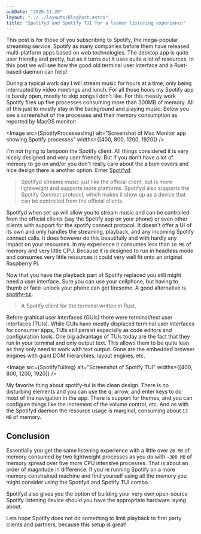 ```yaml
---
pubDate: "2020-11-20"
layout: "../../layouts/BlogPost.astro"
title: "Spotifyd and Spotify TUI for a leaner listening experience"
---
```



This post is for those of you subscribing to Spotify, the mega-popular streaming service.
Spotify as many companies before them have released multi-platform apps based on web technologies.
The desktop app is quite user friendly and pretty, but as it turns out it uses quite a lot of resources.
In this post we will see how the good old terminal user interface and a Rust-based daemon can help!

During a typical work day I will stream music for hours at a time, only being interrupted by video meetings and lunch.
For all those hours my Spotify app is barely open, mostly to skip songs I don't like.
For this measly work Spotify fires up five processes consuming more than 300MB of memory.
All of this just to mostly stay in the background and playing music. Below you see a screenshot of the processes and their memory consumption as reported by MacOS monitor:

<Image
  src={SpotifyProcessesImg}
  alt="Screenshot of Mac Monitor app showing Spotify processes"
  widths={[400, 800, 1200, 1920]}
/>

I'm not trying to lampoon the Spotify client.
All things considered it is very nicely designed and very user friendly.
But if you don't have a lot of memory to go on and/or you don't really care about the album covers and nice design there is another option.
Enter [Spotifyd](https://github.com/Spotifyd/spotifyd):

> Spotifyd streams music just like the official client, but is more lightweight and supports more platforms. Spotifyd also supports the Spotify Connect protocol, which makes it show up as a device that can be controlled from the official clients.

Spotifyd when set up will allow you to stream music and can be controlled from the official clients (say the Spotify app on your phone) or even other clients with support for the spotify connect protocol.
It doesn't offer a UI of its own and only handles the streaming, playback, and any incoming Spotify connect calls.
It does however do this beautifully and with hardly any impact on your resources.
In my experience it consumes less than `10 MB` of memory and very little CPU.
Because it is designed to run in headless mode and consumes very little resources it could very well fit onto an original Raspberry Pi.

Now that you have the playback part of Spotify replaced you still might need a user interface.
Sure you can use your cellphone, but having to thumb or face-unlock your phone can get tiresome.
A good alternative is [spotify-tui](https://github.com/Rigellute/spotify-tui).

> A Spotify client for the terminal written in Rust.

Before grahical user interfaces (GUIs) there were terminal/text user interfaces (TUIs).
While GUIs have mostly displaced terminal user interfaces for consumer apps, TUIs still persist especially as code editors and configuration tools.
One big advantage of TUIs today are the fact that they run in your terminal and only output text.
This allows them to be quite lean as they only need to work with text output.
Gone are the embedded browser engines with giant DOM hierarchies, layout engines, etc.

<Image
  src={SpotifyTuiImg}
  alt="Screenshot of Spotify TUI"
  widths={[400, 800, 1200, 1920]}
/>

My favorite thing about spotify-tui is the clean design.
There is no disturbing elements and you can use the q, arrow, and enter keys to do most of the navigation in the app.
There is support for themes, and you can configure things like the increment of the volume control, etc.
And as with the Spotifyd daemon the resource usage is marginal, consuming about `13 MB` of memory.

## Conclusion

Essentially you get the same listening experience with a little over `20 MB` of memory consumed by two lightweight processes as you do with `~300 MB` of memory spread over five more CPU intensive processes.
That is about an order of magnitude in difference.
If you're running Spotify on a more memory constrained machine and find yourself using all the memory you might consider using the Spotifyd and Spotify TUI combo.

Spotifyd also gives you the option of building your very own open-source Spotify listening device should you have the appropriate hardware laying about.

Lets hope Spotify does not do something to limit playback to first party clients and partners, because this setup is great!
